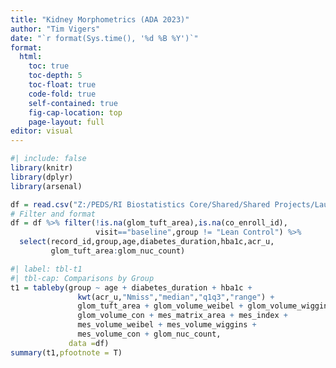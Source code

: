 ```yaml
---
title: "Kidney Morphometrics (ADA 2023)"
author: "Tim Vigers"
date: "`r format(Sys.time(), '%d %B %Y')`"
format:
  html:
    toc: true
    toc-depth: 5
    toc-float: true
    code-fold: true
    self-contained: true
    fig-cap-location: top
    page-layout: full
editor: visual
---
```


```r
#| include: false
library(knitr)
library(dplyr)
library(arsenal)
```

```r
df = read.csv("Z:/PEDS/RI Biostatistics Core/Shared/Shared Projects/Laura/Peds Endo/Petter Bjornstad/Kidney Morphometrics/ADA 2023/Data_Cleaned/harmonized_latest_value.csv",na.strings = "")
# Filter and format
df = df %>% filter(!is.na(glom_tuft_area),is.na(co_enroll_id),
                   visit=="baseline",group != "Lean Control") %>%
  select(record_id,group,age,diabetes_duration,hba1c,acr_u,
         glom_tuft_area:glom_nuc_count)
```

```r
#| label: tbl-t1
#| tbl-cap: Comparisons by Group
t1 = tableby(group ~ age + diabetes_duration + hba1c + 
               kwt(acr_u,"Nmiss","median","q1q3","range") + 
               glom_tuft_area + glom_volume_weibel + glom_volume_wiggins + 
               glom_volume_con + mes_matrix_area + mes_index + 
               mes_volume_weibel + mes_volume_wiggins + 
               mes_volume_con + glom_nuc_count,
             data =df)
summary(t1,pfootnote = T)
```
